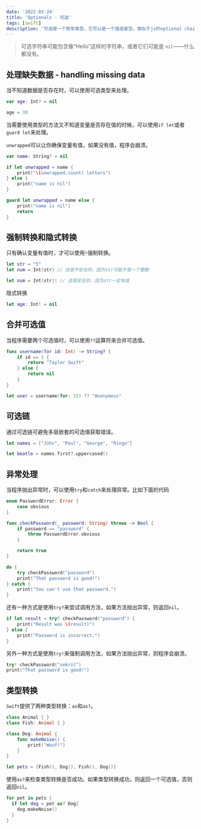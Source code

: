 ```yaml
---
date: '2022-03-24'
title: 'Optionals - 可选'
tags: [swift]
description: '可选是一个枚举类型，它可以是一个值或者空。类似于js的optional chaining'
---
```


> 可选字符串可能包含像“Hello”这样的字符串，或者它们可能是 `nil`——什么都没有。

## 处理缺失数据 - handling missing data

当不知道数据是否存在时，可以使用可选类型来处理。

```swift
var age: Int? = nil

age = 38
```

当需要使用类型的方法又不知道变量是否存在值的时候，可以使用`if let`或者`guard let`来处理。

`unwrapped`可以让你确保变量有值，如果没有值，程序会崩溃。

``` swift
var name: String? = nil

if let unwrapped = name {
    print("\(unwrapped.count) letters")
} else {
    print("name is nil")
}

guard let unwrapped = name else {
    print("name is nil")
    return
}
```

## 强制转换和隐式转换

只有确认变量有值时，才可以使用`!`强制转换。

``` swift
let str = "5"
let num = Int(str) // 这是不安全的，因为str可能不是一个整数

let num = Int(str)! // 这是安全的，因为str一定有值
```

隐式转换
``` swift
let age: Int! = nil
```

## 合并可选值

当程序需要两个可选值时，可以使用`??`运算符来合并可选值。

``` swift
func username(for id: Int) -> String? {
    if id == 1 {
        return "Taylor Swift"
    } else {
        return nil
    }
}

let user = username(for: 15) ?? "Anonymous"
```

## 可选链

通过可选链可避免多层嵌套的可选值获取错误。

``` swift
let names = ["John", "Paul", "George", "Ringo"]

let beatle = names.first?.uppercased()
```

## 异常处理

当程序抛出异常时，可以使用`try`和`catch`来处理异常。比如下面的代码

``` swift
enum PasswordError: Error {
    case obvious
}

func checkPassword(_ password: String) throws -> Bool {
    if password == "password" {
        throw PasswordError.obvious
    }

    return true
}

do {
    try checkPassword("password")
    print("That password is good!")
} catch {
    print("You can't use that password.")
}
```

还有一种方式是使用`try?`来尝试调用方法，如果方法抛出异常，则返回`nil`。

``` swift
if let result = try? checkPassword("password") {
    print("Result was \(result)")
} else {
    print("Password is incorrect.")
}
```

另外一种方式是使用`try!`来强制调用方法，如果方法抛出异常，则程序会崩溃。

``` swift
try! checkPassword("sekrit")
print("That password is good!")
```

## 类型转换

`Swift`提供了两种类型转换：`as`和`as?`。

``` swift
class Animal { }
class Fish: Animal { }

class Dog: Animal {
    func makeNoise() {
        print("Woof!")
    }
}

let pets = [Fish(), Dog(), Fish(), Dog()]
```

使用`as?`来检查类型转换是否成功。如果类型转换成功，则返回一个可选值，否则返回`nil`。

``` swift
for pet in pets {
  if let dog = pet as? Dog{
    dog.makeNoise()
  }
}
```
